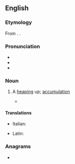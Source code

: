 ==English==

===Etymology===
From {{uder|en|la|acervatio}}. {{doublet|en|acervatio}}.

===Pronunciation===
* {{IPA|en|/æ.sɚˈveɪʃən/}}
* {{audio|en|LL-Q1860 (eng)-Vealhurl-acervation.wav|Audio (RP)}}
* {{rhymes|en|eɪʃən|s=4}}

===Noun===
{{en-noun}}

# {{lb|en|obsolete|rare}} A [[heaping]] up; [[accumulation]]
#* {{quote-book
|en
|year=1620
|author=Thomas Lodge (tr.)
|by=Lucius Annaeus Seneca (Philosophus)
|title=Works, both Moral and Natural
|url=http://books.google.com/books?id=FElCAAAAcAAJ&pg=PA782
|chapter=2
|isbn=
|publisher=
|location=London
|editor=
|volume_plain=Of Naturall Questions
|page=782
|passage=Is it to be doubted that amongst these bodies which both we see and handle, which are either felt or feele, but that there are some compound? These are such by connexion or '''aceruation''', as for example, a rope, corne, or a ship.
}}

====Translations====
{{trans-top|a heaping up; accumulation}}
* Italian: {{t|it|acevazione}}
{{trans-mid}}
* Latin: {{t|la|acervatio}}
{{trans-bottom}}

===Anagrams===
* {{anagrams|en|a=aaceinortv|vacationer}}